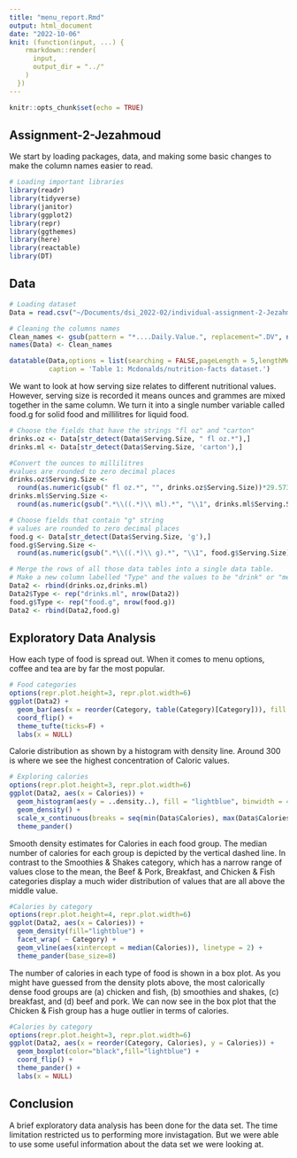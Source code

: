 ```yaml
---
title: "menu_report.Rmd"
output: html_document
date: "2022-10-06"
knit: (function(input, ...) {
    rmarkdown::render(
      input,
      output_dir = "../"
    )
  })
---
```


```r
knitr::opts_chunk$set(echo = TRUE)

```


## Assignment-2-Jezahmoud


We start by loading packages, data, and making some basic changes to make the column names easier to read.

```r
# Loading important libraries
library(readr)
library(tidyverse)
library(janitor)
library(ggplot2)
library(repr)
library(ggthemes)
library(here)
library(reactable)
library(DT)
```

## Data 
```r
# Loading dataset
Data = read.csv("~/Documents/dsi_2022-02/individual-assignment-2-Jezahmoud/data/menu.csv", header=T) 

# Cleaning the columns names
Clean_names <- gsub(pattern = "*....Daily.Value.", replacement=".DV", names(Data)) 
names(Data) <- Clean_names

datatable(Data,options = list(searching = FALSE,pageLength = 5,lengthMenu = c(5, 10, 15, 20), scrollX = T),
          caption = 'Table 1: Mcdonalds/nutrition-facts dataset.')

```


We want to look at how serving size relates to different nutritional values. However, serving size is recorded it means ounces and grammes are mixed together in the same column. We turn it into a single number variable called food.g for solid food and millilitres for liquid food. 

```r
# Choose the fields that have the strings "fl oz" and "carton"
drinks.oz <- Data[str_detect(Data$Serving.Size, " fl oz.*"),]
drinks.ml <- Data[str_detect(Data$Serving.Size, 'carton'),]

#Convert the ounces to millilitres
#values are rounded to zero decimal places
drinks.oz$Serving.Size <- 
  round(as.numeric(gsub(" fl oz.*", "", drinks.oz$Serving.Size))*29.5735,0)
drinks.ml$Serving.Size <- 
  round(as.numeric(gsub(".*\\((.*)\\ ml).*", "\\1", drinks.ml$Serving.Size)),0)

# Choose fields that contain "g" string
# values are rounded to zero decimal places
food.g <- Data[str_detect(Data$Serving.Size, 'g'),] 
food.g$Serving.Size <- 
  round(as.numeric(gsub(".*\\((.*)\\ g).*", "\\1", food.g$Serving.Size)),0)

# Merge the rows of all those data tables into a single data table.
# Make a new column labelled "Type" and the values to be "drink" or "meal."
Data2 <- rbind(drinks.oz,drinks.ml)
Data2$Type <- rep("drinks.ml", nrow(Data2))
food.g$Type <- rep("food.g", nrow(food.g))
Data2 <- rbind(Data2,food.g)

```

## Exploratory Data Analysis


How each type of food is spread out. When it comes to menu options, coffee and tea are by far the most popular.

```r
# Food categories
options(repr.plot.height=3, repr.plot.width=6)
ggplot(Data2) +
  geom_bar(aes(x = reorder(Category, table(Category)[Category])), fill = "lightblue",color="black") +
  coord_flip() +
  theme_tufte(ticks=F) +
  labs(x = NULL)
```

Calorie distribution as shown by a histogram with density line. Around 300 is where we see the highest concentration of Caloric values.

```r
# Exploring calories
options(repr.plot.height=3, repr.plot.width=6)
ggplot(Data2, aes(x = Calories)) +
  geom_histogram(aes(y = ..density..), fill = "lightblue", binwidth = 40, color="black") + 
  geom_density() +
  scale_x_continuous(breaks = seq(min(Data$Calories), max(Data$Calories), by = 200)) +
  theme_pander()
```


Smooth density estimates for Calories in each food group. The median number of calories for each group is depicted by the vertical dashed line. In contrast to the Smoothies & Shakes category, which has a narrow range of values close to the mean, the Beef & Pork, Breakfast, and Chicken & Fish categories display a much wider distribution of values that are all above the middle value.

```r
#Calories by category
options(repr.plot.height=4, repr.plot.width=6)
ggplot(Data2, aes(x = Calories)) + 
  geom_density(fill="lightblue") +
  facet_wrap( ~ Category) +
  geom_vline(aes(xintercept = median(Calories)), linetype = 2) +
  theme_pander(base_size=8)
```

The number of calories in each type of food is shown in a box plot. As you might have guessed from the density plots above, the most calorically dense food groups are (a) chicken and fish, (b) smoothies and shakes, (c) breakfast, and (d) beef and pork. We can now see in the box plot that the Chicken & Fish group has a huge outlier in terms of calories.

```r
#Calories by category
options(repr.plot.height=3, repr.plot.width=6)
ggplot(Data2, aes(x = reorder(Category, Calories), y = Calories)) +
  geom_boxplot(color="black",fill="lightblue") +
  coord_flip() +
  theme_pander() +
  labs(x = NULL)

```

## Conclusion


A brief exploratory data analysis has been done for the data set. The time limitation restricted us to performing more invistagation. But we were able to use some useful information about the data set we were looking at.
